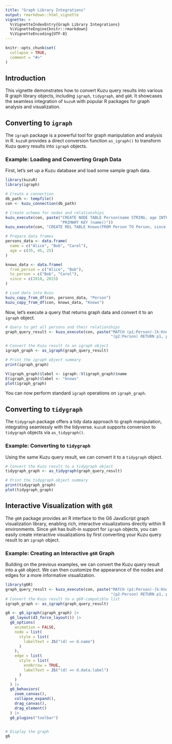 ```yaml
---
title: "Graph Library Integrations"
output: rmarkdown::html_vignette
vignette: >
  %\VignetteIndexEntry{Graph Library Integrations}
  %\VignetteEngine{knitr::rmarkdown}
  %\VignetteEncoding{UTF-8}
---
```


```r
knitr::opts_chunk$set(
  collapse = TRUE,
  comment = "#>"
)
```

## Introduction

This vignette demonstrates how to convert Kuzu query results into various R graph library objects, including `igraph`, `tidygraph`, and `g6R`. It showcases the seamless integration of `kuzuR` with popular R packages for graph analysis and visualization.

## Converting to `igraph`

The `igraph` package is a powerful tool for graph manipulation and analysis in R. `kuzuR` provides a direct conversion function `as_igraph()` to transform Kuzu query results into `igraph` objects.

### Example: Loading and Converting Graph Data

First, let's set up a Kuzu database and load some sample graph data.

```r
library(kuzuR)
library(igraph)

# Create a connection
db_path <- tempfile()
con <- kuzu_connection(db_path)

# Create schema for nodes and relationships
kuzu_execute(con, paste("CREATE NODE TABLE Person(name STRING, age INT64,",
                        "PRIMARY KEY (name))"))
kuzu_execute(con, "CREATE REL TABLE Knows(FROM Person TO Person, since INT64)")

# Prepare data frames
persons_data <- data.frame(
  name = c("Alice", "Bob", "Carol"),
  age = c(35, 45, 25)
)

knows_data <- data.frame(
  from_person = c("Alice", "Bob"),
  to_person = c("Bob", "Carol"),
  since = c(2010, 2015)
)

# Load data into Kuzu
kuzu_copy_from_df(con, persons_data, "Person")
kuzu_copy_from_df(con, knows_data, "Knows")
```

Now, let's execute a query that returns graph data and convert it to an `igraph` object.

```r
# Query to get all persons and their relationships
graph_query_result <- kuzu_execute(con, paste("MATCH (p1:Person)-[k:Knows]->",
                                              "(p2:Person) RETURN p1, p2, k"))

# Convert the Kuzu result to an igraph object
igraph_graph <- as_igraph(graph_query_result)

# Print the igraph object summary
print(igraph_graph)

V(igraph_graph)$label <- igraph::V(igraph_graph)$name
E(igraph_graph)$label <- "knows"
plot(igraph_graph)
```

You can now perform standard `igraph` operations on `igraph_graph`.

## Converting to `tidygraph`

The `tidygraph` package offers a tidy data approach to graph manipulation, integrating seamlessly with the tidyverse. `kuzuR` supports conversion to `tidygraph` objects via `as_tidygraph()`.

### Example: Converting to `tidygraph`

Using the same Kuzu query result, we can convert it to a `tidygraph` object.

```r
# Convert the Kuzu result to a tidygraph object
tidygraph_graph <- as_tidygraph(graph_query_result)

# Print the tidygraph object summary
print(tidygraph_graph)
plot(tidygraph_graph)
```

## Interactive Visualization with `g6R`

The `g6R` package provides an R interface to the G6 JavaScript graph visualization library, enabling rich, interactive visualizations directly within R environments. Since `g6R` has built-in support for `igraph` objects, you can easily create interactive visualizations by first converting your Kuzu query result to an `igraph` object.

### Example: Creating an Interactive `g6R` Graph

Building on the previous examples, we can convert the Kuzu query result into a `g6R` object. We can then customize the appearance of the nodes and edges for a more informative visualization.

```r
library(g6R)
graph_query_result <- kuzu_execute(con, paste("MATCH (p1:Person)-[k:Knows]->",
                                              "(p2:Person) RETURN p1, p2, k"))
# Convert the Kuzu result to a g6R-compatible list
igraph_graph <- as_igraph(graph_query_result)

g6 <- g6_igraph(igraph_graph) |>
  g6_layout(d3_force_layout()) |>
  g6_options(
    animation = FALSE,
    node = list(
      style = list(
        labelText = JS("(d) => d.name")
      )
    ),
    edge = list(
      style = list(
        endArrow = TRUE,
        labelText = JS("(d) => d.data.label")
      )
    )
  ) |>
  g6_behaviors(
    zoom_canvas(),
    collapse_expand(),
    drag_canvas(),
    drag_element()
  ) |>
  g6_plugins("toolbar")


# Display the graph
g6
```
